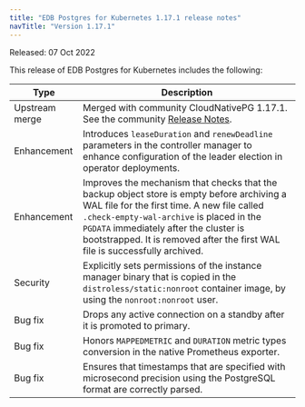 ```yaml
---
title: "EDB Postgres for Kubernetes 1.17.1 release notes"
navTitle: "Version 1.17.1"
---
```


Released: 07 Oct 2022

This release of EDB Postgres for Kubernetes includes the following:

|      Type      |                                                                                                                                                   Description                                                                                                                                                   |
| -------------- | --------------------------------------------------------------------------------------------------------------------------------------------------------------------------------------------------------------------------------------------------------------------------------------------------------------- |
| Upstream merge | Merged with community CloudNativePG 1.17.1. See the community [Release Notes](https://cloudnative-pg.io/documentation/1.17/release_notes/v1.17/).                                                                                                                                                                |
| Enhancement    | Introduces `leaseDuration` and `renewDeadline` parameters in the controller manager to enhance configuration of the leader election in operator deployments.                                                                                                                                                    |
| Enhancement    | Improves the mechanism that checks that the backup object store is empty before archiving a WAL file for the first time. A new file called `.check-empty-wal-archive` is placed in the `PGDATA` immediately after the cluster is bootstrapped. It is removed after the first WAL file is successfully archived. |
| Security       | Explicitly sets permissions of the instance manager binary that is copied in the `distroless/static:nonroot` container image, by using the `nonroot:nonroot` user.                                                                                                                                              |
| Bug fix        | Drops any active connection on a standby after it is promoted to primary.                                                                                                                                                                                                                                       |
| Bug fix        | Honors `MAPPEDMETRIC` and `DURATION` metric types conversion in the native Prometheus exporter.                                                                                                                                                                                                                 |
| Bug fix        | Ensures that timestamps that are specified with microsecond precision using the PostgreSQL format are correctly parsed.                                                                                                                                                                                         |
